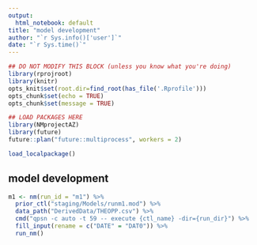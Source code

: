 ```yaml
---
output:
  html_notebook: default
title: "model development"
author: "`r Sys.info()['user']`"
date: "`r Sys.time()`"
---
```



```r
## DO NOT MODIFY THIS BLOCK (unless you know what you're doing)
library(rprojroot)
library(knitr)
opts_knit$set(root.dir=find_root(has_file('.Rprofile')))
opts_chunk$set(echo = TRUE)
opts_chunk$set(message = TRUE)
```

```r
## LOAD PACKAGES HERE
library(NMprojectAZ)
library(future)
future::plan("future::multiprocess", workers = 2)

load_localpackage()
```

## model development

```r

m1 <- nm(run_id = "m1") %>%
  prior_ctl("staging/Models/runm1.mod") %>%
  data_path("DerivedData/THEOPP.csv") %>%
  cmd("qpsn -c auto -t 59 -- execute {ctl_name} -dir={run_dir}") %>%
  fill_input(rename = c("DATE" = "DAT0")) %>%
  run_nm()
  
```


